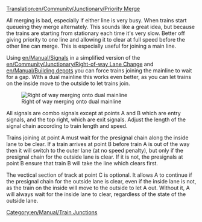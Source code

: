 [[Translation:en/Community/Junctionary/Priority Merge]]
{{fr/Traduction|en/Community/Junctionary/Priority Merge|0}}

{{en/Community/Junctionary/Navigation}}

All merging is bad, especially if either line is very busy. When trains start queueing they merge alternately. This sounds like a great idea, but because the trains are starting from stationary each time it's very slow. Better off giving priority to one line and allowing it to clear at full speed before the other line can merge. This is especially useful for joining a main line.

Using [[en/Manual/Signals]] in a simplified version of the [[en/Community/Junctionary/Right-of-way Lane Change]] and [[en/Manual/Building depots]] you can force trains joining the mainline to wait for a gap. With a dual mainline this works even better, as you can let trains on the inside move to the outside to let trains join.

[[File:en/Community/Junctionary/Rightofwaymerge.png|none|frame|Right of way merging onto dual mainline]]

All signals are combo signals except at points A and B which are entry signals, and the top right, which are exit signals. Adjust the length of the signal chain according to train length and speed.

Trains joining at point A must wait for the presignal chain along the inside lane to be clear. If a train arrives at point B before train A is out of the way then it will switch to the outer lane (at no speed penalty), but only if the presignal chain for the outside lane is clear. If it is not, the presignals at point B ensure that train B will take the line which clears first.

The vectical section of track at point C is optional. It allows A to continue if the presignal chain for the outside lane is clear, even if the inside lane is not, as the train on the inside will move to the outside to let A out. Without it, A will always wait for the inside lane to clear, regardless of the state of the outside lane.

[[Category:en/Manual/Train Junctions]]